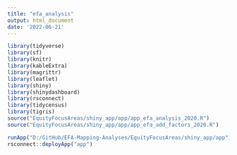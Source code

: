 ```yaml
---
title: "efa_analysis"
output: html_document
date: '2022-06-21'
---
```


```r
library(tidyverse)
library(sf)
library(knitr)
library(kableExtra)
library(magrittr)
library(leaflet)
library(shiny)
library(shinydashboard)
library(rsconnect)
library(tidycensus)
library(tigris)
source("EquityFocusAreas/shiny_app/app/app_efa_analysis_2020.R")
source("EquityFocusAreas/shiny_app/app/app_efa_add_factors_2020.R")
```

```r
runApp("D:/GitHub/EFA-Mapping-Analyses/EquityFocusAreas/shiny_app/app")
rsconnect::deployApp("app")
```

